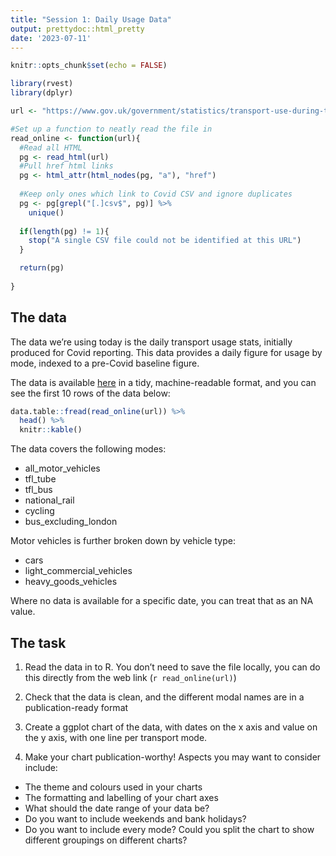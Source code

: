 ```yaml
---
title: "Session 1: Daily Usage Data"
output: prettydoc::html_pretty
date: '2023-07-11'
---
```


```r
knitr::opts_chunk$set(echo = FALSE)
```

```r
library(rvest)
library(dplyr)

url <- "https://www.gov.uk/government/statistics/transport-use-during-the-coronavirus-covid-19-pandemic"

#Set up a function to neatly read the file in
read_online <- function(url){
  #Read all HTML
  pg <- read_html(url)
  #Pull href html links
  pg <- html_attr(html_nodes(pg, "a"), "href")
  
  #Keep only ones which link to Covid CSV and ignore duplicates
  pg <- pg[grepl("[.]csv$", pg)] %>% 
    unique()
  
  if(length(pg) != 1){
    stop("A single CSV file could not be identified at this URL")
  }

  return(pg)
  
}

```


## The data

The data we're using today is the daily transport usage stats, initially produced for Covid reporting. This data provides a daily figure for usage by mode, indexed to a pre-Covid baseline figure.

The data is available [here](`r read_online(url)`) in a tidy, machine-readable format, and you can see the first 10 rows of the data below:

```r
data.table::fread(read_online(url)) %>%
  head() %>%
  knitr::kable()
```

The data covers the following modes:

* all_motor_vehicles
* tfl_tube 
* tfl_bus
* national_rail 
* cycling
* bus_excluding_london

Motor vehicles is further broken down by vehicle type:

* cars
* light_commercial_vehicles
* heavy_goods_vehicles

Where no data is available for a specific date, you can treat that as an NA value.


## The task

1. Read the data in to R. You don't need to save the file locally, you can do this directly from the web link (`r read_online(url)`) 

2. Check that the data is clean, and the different modal names are in a publication-ready format

3. Create a ggplot chart of the data, with dates on the x axis and value on the y axis, with one line per transport mode.

4. Make your chart publication-worthy! Aspects you may want to consider include:

* The theme and colours used in your charts
* The formatting and labelling of your chart axes
* What should the date range of your data be?
* Do you want to include weekends and bank holidays?
* Do you want to include every mode? Could you split the chart to show different groupings on different charts?

